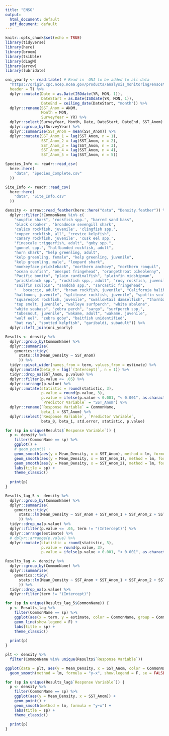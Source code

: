 ```yaml
---
title: "ENSO"
output:
  html_document: default
  pdf_document: default
---
```


```r
knitr::opts_chunk$set(echo = TRUE)
library(tidyverse)
library(here)
library(broom)
library(tsibble)
library(dLagM)
library(arrow)
library(lubridate)
```

```r
oni_yearly <- read.table( # Read in  ONI to be added to all data
  "https://origin.cpc.ncep.noaa.gov/products/analysis_monitoring/ensostuff/detrend.nino34.ascii.txt",
  header = T) %>%
  dplyr::mutate(Date = as.Date(ISOdate(YR, MON, 1)),
                DateStart = as.Date(ISOdate(YR, MON, 1)),
                DateEnd = ceiling_date(DateStart, "month")) %>%
  dplyr::rename(SST_Anom = ANOM,
                Month = MON,
                SurveyYear = YR) %>% 
  dplyr::select(SurveyYear, Month, Date, DateStart, DateEnd, SST_Anom) %>% 
  dplyr::group_by(SurveyYear) %>% 
  dplyr::summarise(SST_Anom = mean(SST_Anom)) %>% 
  dplyr::mutate(SST_Anom_1 = lag(SST_Anom, n = 1),
                SST_Anom_2 = lag(SST_Anom, n = 2),
                SST_Anom_3 = lag(SST_Anom, n = 3),
                SST_Anom_4 = lag(SST_Anom, n = 4),
                SST_Anom_5 = lag(SST_Anom, n = 5))

Species_Info <- readr::read_csv(
  here::here(
    "data", "Species_Complete.csv"
  ))

Site_Info <- readr::read_csv(
  here::here(
    "data", "Site_Info.csv"
  ))

```

```r
density <- arrow::read_feather(here::here("data", "Density.feather")) %>%
  dplyr::filter(!CommonName %in% c(
    "soupfin shark", 'rockfish spp.', "barred sand bass",
    'black croaker', 'broadnose sevengill shark', 
    'calico rockfish, juvenile', 'clingfish spp.', 
    "copper rockfish, all", "crevice kelpfish", 
    'canary rockfish, juvenile', 'cusk eel spp.',
    "finescale triggerfish, adult", "goby spp.",
    "gunnel spp.", "halfbanded rockfish, adult",
    "horn shark", "kelp greenling, adult", 
    "kelp greenling, female", "kelp greenling, juvenile",
    "kelp greenling, male", "leopard shark",
    "monkeyface prickleback", "northern anchovy", "northern ronquil",
    "ocean sunfish", "onespot fringehead", "orangethroat pikeblenny", 
    "Pacific bonito", "plain cardinalfish", "plainfin midshipman", 
    "prickleback spp.", "rockfish spp., adult", "rosy rockfish, juvenile", 
    "sailfin sculpin", "sanddab spp.", "sarcastic fringehead", 
    "	bocaccio, adult", "brown rockfish, juvenile", "California halibut",
    "halfmoon, juvenile", "splitnose rockfish, juvenile", "spotfin sculpin", 
    "squarespot rockfish, juvenile", "swallowtail damselfish", "thornback ray",
    "top smelt, juvenile", "walleye surfperch", "white abalone",
    "white seabass", "zebra perch", "sargo", "surfperch spp.",
    "tubesnout, juvenile", "wakame, adult", "wakame, juvenile",
    "wolf eel", "zebra goby", "baitfish unidentified",
    "bat ray", "spotted kelpfish", "garibaldi, subadult")) %>% 
  dplyr::left_join(oni_yearly)
```

```r
Results <- density %>% 
  dplyr::group_by(CommonName) %>% 
  dplyr::summarise(
    generics::tidy(
      stats::lm(Mean_Density ~ SST_Anom)
      )) %>% 
  tidyr::pivot_wider(names_from = term, values_from = estimate) %>% 
  dplyr::mutate(beta_0 = lag(`(Intercept)`, n = 1)) %>% 
  tidyr::drop_na(SST_Anom, p.value) %>%
  dplyr::filter(p.value <= .05) %>%
  dplyr::arrange(p.value) %>%
  dplyr::mutate(statistic = round(statistic, 3),
                p.value = round(p.value, 3),
                p.value = ifelse(p.value < 0.001, "< 0.001", as.character(p.value)),
                `Predictor Variable` = "SST_Anom") %>% 
  dplyr::rename(`Response Variable` = CommonName, 
                beta_1 = SST_Anom) %>% 
  dplyr::select(`Response Variable`, `Predictor Variable`,
                beta_0, beta_1, std.error, statistic, p.value)
```


```r
for (sp in unique(Results$`Response Variable`)) {
  p <- density %>% 
    filter(CommonName == sp) %>% 
    ggplot() +
    # geom_point() +
    geom_smooth(aes(y = Mean_Density, x = SST_Anom), method = lm, formula = "y~x", color = "red") +
    geom_smooth(aes(y = Mean_Density, x = SST_Anom_1), method = lm, formula = "y~x", color = "blue") +
    geom_smooth(aes(y = Mean_Density, x = SST_Anom_2), method = lm, formula = "y~x", color = "green") +
    labs(title = sp) +
    theme_classic()
  
  print(p)
}
```

```r
Results_lag_5 <- density %>% 
  dplyr::group_by(CommonName) %>% 
  dplyr::summarise(
    generics::tidy(
      stats::lm(Mean_Density ~ SST_Anom + SST_Anom_1 + SST_Anom_2 + SST_Anom_3 + SST_Anom_4 + SST_Anom_5)
      )) %>% 
  tidyr::drop_na(p.value) %>%
  dplyr::filter(p.value <= .05, term != "(Intercept)") %>%
  dplyr::arrange(estimate) %>%
  # dplyr::arrange(p.value) %>%
  dplyr::mutate(statistic = round(statistic, 3),
                p.value = round(p.value, 3),
                p.value = ifelse(p.value < 0.001, "< 0.001", as.character(p.value))) 
```


```r
Results_lag <- density %>% 
  dplyr::group_by(CommonName) %>% 
  dplyr::summarise(
    generics::tidy(
      stats::lm(Mean_Density ~ SST_Anom + SST_Anom_1 + SST_Anom_2 + SST_Anom_3 + SST_Anom_4 + SST_Anom_5)
      )) %>% 
  tidyr::drop_na(p.value) %>%
  dplyr::filter(term != "(Intercept)")
```


```r
for (sp in unique(Results_lag_5$CommonName)) {
  p <- Results_lag %>% 
    filter(CommonName == sp) %>% 
    ggplot(aes(x = term, y = estimate, color = CommonName, group = CommonName)) +
    geom_line(show.legend = F) +
    labs(title = sp) +
    theme_classic()
  
  print(p)
}

```


```r
plt <- density %>% 
  filter(CommonName %in% unique(Results$`Response Variable`))

ggplot(data = plt, aes(y = Mean_Density, x = SST_Anom, color = CommonName)) +
  geom_smooth(method = lm, formula = "y~x", show.legend = F, se = FALSE) 
```




```r
for (sp in unique(Results_lag$`Response Variable`)) {
  p <- density %>% 
    filter(CommonName == sp) %>% 
    ggplot(aes(y = Mean_Density, x = SST_Anom)) +
    geom_point() +
    geom_smooth(method = lm, formula = "y~x") +
    labs(title = sp) +
    theme_classic()
  
  print(p)
}
```




















